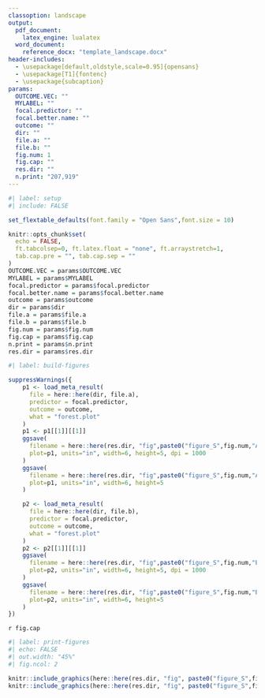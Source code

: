 ```yaml
---
classoption: landscape
output:
  pdf_document:
    latex_engine: lualatex
  word_document:
    reference_docx: "template_landscape.docx"
header-includes:
  - \usepackage[default,oldstyle,scale=0.95]{opensans}
  - \usepackage[T1]{fontenc}
  - \usepackage{subcaption}
params: 
  OUTCOME.VEC: ""
  MYLABEL: ""
  focal.predictor: ""
  focal.better.name: ""
  outcome: ""
  dir: ""
  file.a: ""
  file.b: ""
  fig.num: 1
  fig.cap: ""
  res.dir: ""
  n.print: "207,919"
---
```

\pagestyle{empty}
\setmainfont{opensans}


```r
#| label: setup
#| include: FALSE

set_flextable_defaults(font.family = "Open Sans",font.size = 10)

knitr::opts_chunk$set(
  echo = FALSE,
  ft.tabcolsep=0, ft.latex.float = "none", ft.arraystretch=1,
  tab.cap.pre = "", tab.cap.sep = ""
)
OUTCOME.VEC = params$OUTCOME.VEC
MYLABEL = params$MYLABEL
focal.predictor = params$focal.predictor
focal.better.name = params$focal.better.name
outcome = params$outcome
dir = params$dir
file.a = params$file.a
file.b = params$file.b
fig.num = params$fig.num
fig.cap = params$fig.cap
n.print = params$n.print
res.dir = params$res.dir

```


```r
#| label: build-figures

suppressWarnings({
    p1 <- load_meta_result(
      file = here::here(dir, file.a),
      predictor = focal.predictor,
      outcome = outcome,
      what = "forest.plot"
    )
    p1 <- p1[[1]][[1]]
    ggsave(
      filename = here::here(res.dir, "fig",paste0("figure_S",fig.num,"A_WOPC_", outcome,"_regressed_on_", focal.predictor,".png")),
      plot=p1, units="in", width=6, height=5, dpi = 1000
    )
    ggsave(
      filename = here::here(res.dir, "fig",paste0("figure_S",fig.num,"A_WOPC_", outcome,"_regressed_on_", focal.predictor,".pdf")),
      plot=p1, units="in", width=6, height=5
    )

    p2 <- load_meta_result(
      file = here::here(dir, file.b),
      predictor = focal.predictor,
      outcome = outcome,
      what = "forest.plot"
    )
    p2 <- p2[[1]][[1]]
    ggsave(
      filename = here::here(res.dir, "fig",paste0("figure_S",fig.num,"B_WPC_", outcome,"_regressed_on_", focal.predictor,".png")),
      plot=p2, units="in", width=6, height=5, dpi = 1000
    )
    ggsave(
      filename = here::here(res.dir, "fig",paste0("figure_S",fig.num,"B_WPC_", outcome,"_regressed_on_", focal.predictor,".pdf")),
      plot=p2, units="in", width=6, height=5
    )
})
```


`r fig.cap`

```r
#| label: print-figures
#| echo: FALSE
#| out.width: "45%"
#| fig.ncol: 2

knitr::include_graphics(here::here(res.dir, "fig", paste0("figure_S",fig.num,"A_WOPC_", outcome,"_regressed_on_", focal.predictor,".pdf")))
knitr::include_graphics(here::here(res.dir, "fig", paste0("figure_S",fig.num,"B_WPC_", outcome,"_regressed_on_", focal.predictor,".pdf")))

```

